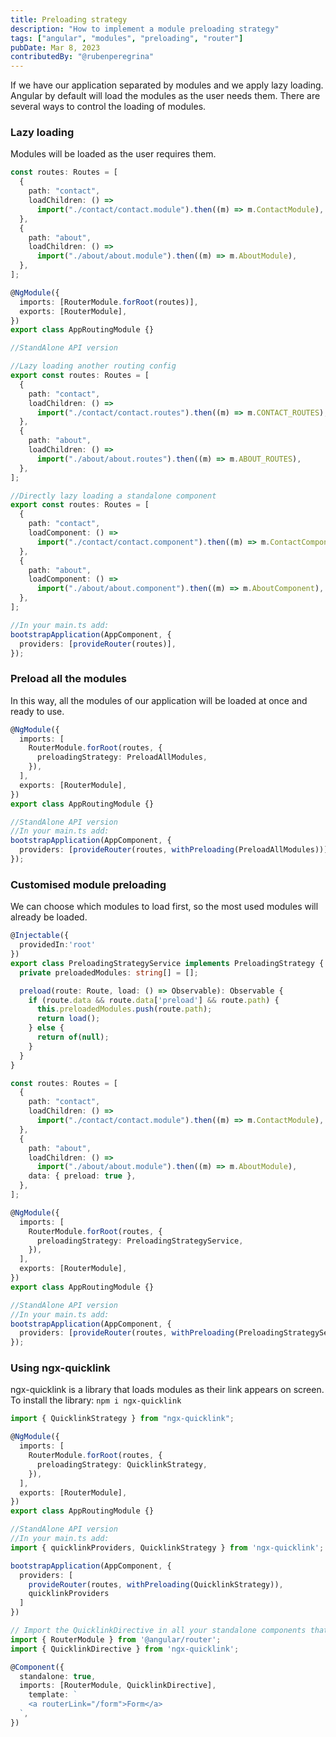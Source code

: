 ```yaml
---
title: Preloading strategy
description: "How to implement a module preloading strategy"
tags: ["angular", "modules", "preloading", "router"]
pubDate: Mar 8, 2023
contributedBy: "@rubenperegrina"
---
```


If we have our application separated by modules and we apply lazy loading.
Angular by default will load the modules as the user needs them.
There are several ways to control the loading of modules.

### Lazy loading

Modules will be loaded as the user requires them.

```typescript
const routes: Routes = [
  {
    path: "contact",
    loadChildren: () =>
      import("./contact/contact.module").then((m) => m.ContactModule),
  },
  {
    path: "about",
    loadChildren: () =>
      import("./about/about.module").then((m) => m.AboutModule),
  },
];

@NgModule({
  imports: [RouterModule.forRoot(routes)],
  exports: [RouterModule],
})
export class AppRoutingModule {}

//StandAlone API version

//Lazy loading another routing config
export const routes: Routes = [
  {
    path: "contact",
    loadChildren: () =>
      import("./contact/contact.routes").then((m) => m.CONTACT_ROUTES),
  },
  {
    path: "about",
    loadChildren: () =>
      import("./about/about.routes").then((m) => m.ABOUT_ROUTES),
  },
];

//Directly lazy loading a standalone component
export const routes: Routes = [
  {
    path: "contact",
    loadComponent: () =>
      import("./contact/contact.component").then((m) => m.ContactComponent),
  },
  {
    path: "about",
    loadComponent: () =>
      import("./about/about.component").then((m) => m.AboutComponent),
  },
];

//In your main.ts add:
bootstrapApplication(AppComponent, {
  providers: [provideRouter(routes)],
});
```

### Preload all the modules

In this way, all the modules of our application will be loaded at once and ready to use.

```typescript
@NgModule({
  imports: [
    RouterModule.forRoot(routes, {
      preloadingStrategy: PreloadAllModules,
    }),
  ],
  exports: [RouterModule],
})
export class AppRoutingModule {}

//StandAlone API version
//In your main.ts add:
bootstrapApplication(AppComponent, {
  providers: [provideRouter(routes, withPreloading(PreloadAllModules))],
});
```

### Customised module preloading

We can choose which modules to load first, so the most used modules will already be loaded.

```typescript
@Injectable({
  providedIn:'root'
})
export class PreloadingStrategyService implements PreloadingStrategy {
  private preloadedModules: string[] = [];

  preload(route: Route, load: () => Observable): Observable {
    if (route.data && route.data['preload'] && route.path) {
      this.preloadedModules.push(route.path);
      return load();
    } else {
      return of(null);
    }
  }
}

const routes: Routes = [
  {
    path: "contact",
    loadChildren: () =>
      import("./contact/contact.module").then((m) => m.ContactModule),
  },
  {
    path: "about",
    loadChildren: () =>
      import("./about/about.module").then((m) => m.AboutModule),
    data: { preload: true },
  },
];

@NgModule({
  imports: [
    RouterModule.forRoot(routes, {
      preloadingStrategy: PreloadingStrategyService,
    }),
  ],
  exports: [RouterModule],
})
export class AppRoutingModule {}

//StandAlone API version
//In your main.ts add:
bootstrapApplication(AppComponent, {
  providers: [provideRouter(routes, withPreloading(PreloadingStrategyService))],
});
```

### Using ngx-quicklink

ngx-quicklink is a library that loads modules as their link appears on screen.
To install the library: `npm i ngx-quicklink`

```typescript
import { QuicklinkStrategy } from "ngx-quicklink";

@NgModule({
  imports: [
    RouterModule.forRoot(routes, {
      preloadingStrategy: QuicklinkStrategy,
    }),
  ],
  exports: [RouterModule],
})
export class AppRoutingModule {}

//StandAlone API version
//In your main.ts add:
import { quicklinkProviders, QuicklinkStrategy } from 'ngx-quicklink';

bootstrapApplication(AppComponent, {
  providers: [
    provideRouter(routes, withPreloading(QuicklinkStrategy)),
    quicklinkProviders
  ]
})

// Import the QuicklinkDirective in all your standalone components that use preloading:
import { RouterModule } from '@angular/router';
import { QuicklinkDirective } from 'ngx-quicklink';

@Component({
  standalone: true,
  imports: [RouterModule, QuicklinkDirective],
    template: `
    <a routerLink="/form">Form</a>
  `,
})
```
